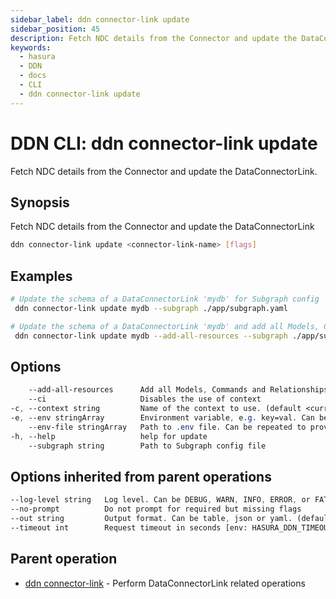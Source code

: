 ```yaml
---
sidebar_label: ddn connector-link update
sidebar_position: 45
description: Fetch NDC details from the Connector and update the DataConnectorLink using the DDN CLI
keywords:
  - hasura
  - DDN
  - docs
  - CLI
  - ddn connector-link update
---
```


# DDN CLI: ddn connector-link update

Fetch NDC details from the Connector and update the DataConnectorLink.

## Synopsis

Fetch NDC details from the Connector and update the DataConnectorLink

```bash
ddn connector-link update <connector-link-name> [flags]
```

## Examples

```bash
# Update the schema of a DataConnectorLink 'mydb' for Subgraph config 'app'
 ddn connector-link update mydb --subgraph ./app/subgraph.yaml

# Update the schema of a DataConnectorLink 'mydb' and add all Models, Commands and Relationships to the metadata for Subgraph config 'app'
 ddn connector-link update mydb --add-all-resources --subgraph ./app/subgraph.yaml
```

## Options

```sass
    --add-all-resources      Add all Models, Commands and Relationships from the updated DataConnectorLink to the local metadata
    --ci                     Disables the use of context
-c, --context string         Name of the context to use. (default <current_context>)
-e, --env stringArray        Environment variable, e.g. key=val. Can be repeated to provide multiple env vars
    --env-file stringArray   Path to .env file. Can be repeated to provide multiple env files
-h, --help                   help for update
    --subgraph string        Path to Subgraph config file
```

## Options inherited from parent operations

```sass
--log-level string   Log level. Can be DEBUG, WARN, INFO, ERROR, or FATAL. (default "INFO")
--no-prompt          Do not prompt for required but missing flags
--out string         Output format. Can be table, json or yaml. (default "table")
--timeout int        Request timeout in seconds [env: HASURA_DDN_TIMEOUT] (default 100)
```

## Parent operation

- [ddn connector-link](/cli/commands/ddn_connector-link) - Perform DataConnectorLink related operations
